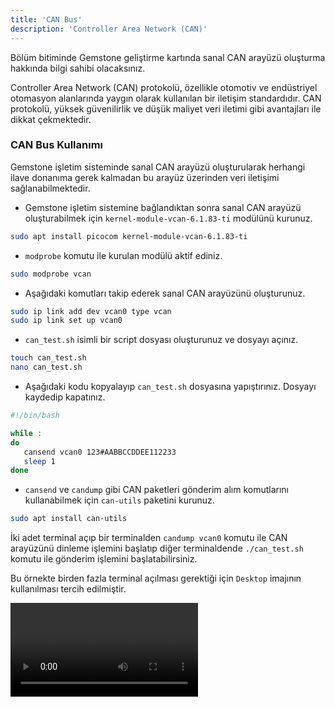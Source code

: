 ```yaml
---
title: 'CAN Bus'
description: 'Controller Area Network (CAN)'
---
```


<Tip>
Bölüm bitiminde Gemstone geliştirme kartında sanal CAN arayüzü oluşturma hakkında bilgi sahibi olacaksınız.
</Tip>

Controller Area Network (CAN) protokolü, özellikle otomotiv ve endüstriyel otomasyon alanlarında yaygın olarak 
kullanılan bir iletişim standardıdır. CAN protokolü, yüksek güvenilirlik ve düşük maliyet veri iletimi 
gibi avantajları ile dikkat çekmektedir. 

### CAN Bus Kullanımı

Gemstone işletim sisteminde sanal CAN arayüzü oluşturularak herhangi ilave donanıma gerek kalmadan bu arayüz üzerinden 
veri iletişimi sağlanabilmektedir.

* Gemstone işletim sistemine bağlandıktan sonra sanal CAN arayüzü oluşturabilmek için `kernel-module-vcan-6.1.83-ti` 
modülünü kurunuz.

```bash
sudo apt install picocom kernel-module-vcan-6.1.83-ti
```
* `modprobe` komutu ile kurulan modülü aktif ediniz.

```bash
sudo modprobe vcan
```
* Aşağıdaki komutları takip ederek sanal CAN arayüzünü oluşturunuz.

```bash
sudo ip link add dev vcan0 type vcan
sudo ip link set up vcan0
```

* `can_test.sh` isimli bir script dosyası oluşturunuz ve dosyayı açınız.

```bash
touch can_test.sh
nano can_test.sh
```

* Aşağıdaki kodu kopyalayıp `can_test.sh` dosyasına yapıştırınız. Dosyayı kaydedip kapatınız.
```bash
#!/bin/bash

while :
do
   cansend vcan0 123#AABBCCDDEE112233
   sleep 1
done
```

* `cansend` ve `candump` gibi CAN paketleri gönderim alım komutlarını kullanabilmek için `can-utils`
paketini kurunuz.

```bash
sudo apt install can-utils
```
İki adet terminal açıp bir terminalden `candump vcan0` komutu ile CAN arayüzünü dinleme işlemini başlatıp
diğer terminaldende `./can_test.sh` komutu ile gönderim işlemini başlatabilirsiniz.


<Note> Bu örnekte birden fazla terminal açılması gerektiği için `Desktop` imajının kullanılması tercih edilmiştir.</Note>


<Frame caption="Sanal CAN arayüzü üzerinden haberleşme">
  <video controls className="w-full aspect-video" src="/videos/can-test.mp4"></video>
</Frame>
